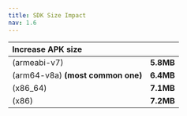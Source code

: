 ```yaml
---
title: SDK Size Impact
nav: 1.6
---
```



| Increase APK size                |           |
|:-------------------------------- |:--------- | 
|(armeabi-v7)                      | **5.8MB** |
|(arm64-v8a) **(most common one)** | **6.4MB** |
|(x86_64)                          | **7.1MB** |
|(x86)                             | **7.2MB** |


